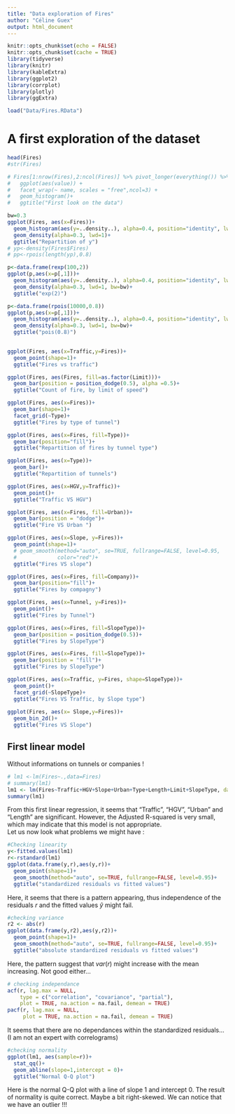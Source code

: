 ---
title: "Data exploration of Fires"
author: "Céline Guex"
output: html_document
---

```{r setup, include=FALSE}
knitr::opts_chunk$set(echo = FALSE)
knitr::opts_chunk$set(cache = TRUE)
library(tidyverse)
library(knitr)
library(kableExtra)
library(ggplot2)
library(corrplot)
library(plotly)
library(ggExtra)
```

```{r loading-data}
load("Data/Fires.RData")
```

# A first exploration of the dataset

```{r header}
head(Fires)
#str(Fires)
```

```{r visu1}
# Fires[1:nrow(Fires),2:ncol(Fires)] %>% pivot_longer(everything()) %>%
#   ggplot(aes(value)) + 
#   facet_wrap(~ name, scales = "free",ncol=3) +
#   geom_histogram()+
#   ggtitle("First look on the data")

bw=0.3
ggplot(Fires, aes(x=Fires))+
  geom_histogram(aes(y=..density..), alpha=0.4, position="identity", lwd=0.1)+
  geom_density(alpha=0.3, lwd=1)+
  ggtitle("Repartition of y")
# yp<-density(Fires$Fires)
# pp<-rpois(length(yp),0.8)

p<-data.frame(rexp(100,2))
ggplot(p,aes(x=p[,1]))+
  geom_histogram(aes(y=..density..), alpha=0.4, position="identity", lwd=0.1)+
  geom_density(alpha=0.3, lwd=1, bw=bw)+
  ggtitle("exp(2)")

p<-data.frame(rpois(10000,0.8))
ggplot(p,aes(x=p[,1]))+
  geom_histogram(aes(y=..density..), alpha=0.4, position="identity", lwd=0.1)+
  geom_density(alpha=0.3, lwd=1, bw=bw)+
  ggtitle("pois(0.8)")
  

```

```{r visu2}

ggplot(Fires, aes(x=Traffic,y=Fires))+
  geom_point(shape=1)+
  ggtitle("Fires vs traffic")

ggplot(Fires, aes(Fires, fill=as.factor(Limit)))+
  geom_bar(position = position_dodge(0.5), alpha =0.5)+
  ggtitle("Count of fire, by limit of speed")

ggplot(Fires, aes(x=Fires))+
  geom_bar(shape=1)+
  facet_grid(~Type)+
  ggtitle("Fires by type of tunnel")

ggplot(Fires, aes(x=Fires, fill=Type))+
  geom_bar(position="fill")+
  ggtitle("Repartition of fires by tunnel type")

ggplot(Fires, aes(x=Type))+
  geom_bar()+
  ggtitle("Repartition of tunnels")

ggplot(Fires, aes(x=HGV,y=Traffic))+
  geom_point()+
  ggtitle("Traffic VS HGV")

ggplot(Fires, aes(x=Fires, fill=Urban))+
  geom_bar(position = "dodge")+
  ggtitle("Fire VS Urban ")

ggplot(Fires, aes(x=Slope, y=Fires))+
  geom_point(shape=1)+
  # geom_smooth(method="auto", se=TRUE, fullrange=FALSE, level=0.95,
  #             color="red")+
  ggtitle("Fires VS slope")

ggplot(Fires, aes(x=Fires, fill=Company))+
  geom_bar(position="fill")+
  ggtitle("Fires by compagny")

ggplot(Fires, aes(x=Tunnel, y=Fires))+
  geom_point()+
  ggtitle("Fires by Tunnel")

ggplot(Fires, aes(x=Fires, fill=SlopeType))+
  geom_bar(position = position_dodge(0.5))+
  ggtitle("Fires by SlopeType")

ggplot(Fires, aes(x=Fires, fill=SlopeType))+
  geom_bar(position = "fill")+
  ggtitle("Fires by SlopeType")

ggplot(Fires, aes(x=Traffic, y=Fires, shape=SlopeType))+
  geom_point()+
  facet_grid(~SlopeType)+
  ggtitle("Fires VS Traffic, by Slope type")
  
ggplot(Fires, aes(x= Slope,y=Fires))+
  geom_bin_2d()+
  ggtitle("Fires VS Slope")
```

## First linear model
Without informations on tunnels or companies !

```{r some_regressions}
# lm1 <-lm(Fires~.,data=Fires)
# summary(lm1)
lm1 <- lm(Fires~Traffic+HGV+Slope+Urban+Type+Length+Limit+SlopeType, data = Fires)
summary(lm1)
```
From this first linear regression, it seems that "Traffic", "HGV", "Urban" and "Length" are significant. However, the Adjusted R-squared is very small, which may indicate that this model is not appropriate. <br>
Let us now look what problems we might have :
```{r check_lm1_1}
#Checking linearity
y<-fitted.values(lm1)
r<-rstandard(lm1)
ggplot(data.frame(y,r),aes(y,r))+
  geom_point(shape=1)+
  geom_smooth(method="auto", se=TRUE, fullrange=FALSE, level=0.95)+
  ggtitle("standardized residuals vs fitted values")
```

Here, it seems that there is a pattern appearing, thus independence of the residuals $r$ and the fitted values $\hat{y}$ might fail.

```{r check_lm1_2}
#checking variance
r2 <- abs(r)
ggplot(data.frame(y,r2),aes(y,r2))+
  geom_point(shape=1)+
  geom_smooth(method="auto", se=TRUE, fullrange=FALSE, level=0.95)+
  ggtitle("absolute standardized residuals vs fitted values")
```

Here, the pattern suggest that $var(r)$ might increase with the mean increasing. Not good either...

```{r check_lm1_3}
# checking independance
acf(r, lag.max = NULL,
    type = c("correlation", "covariance", "partial"),
    plot = TRUE, na.action = na.fail, demean = TRUE)
pacf(r, lag.max = NULL,
     plot = TRUE, na.action = na.fail, demean = TRUE)
```
It seems that there are no dependances within the standardized residuals... (I am not an expert with correlograms)

```{r check_lm1_4}
#checking normality
ggplot(lm1, aes(sample=r))+
  stat_qq()+
  geom_abline(slope=1,intercept = 0)+
  ggtitle("Normal Q-Q plot")
```

Here is the normal Q-Q plot with a line of slope 1 and intercept 0. The result of normality is quite correct. Maybe a bit right-skewed.
We can notice that we have an outlier !!!
